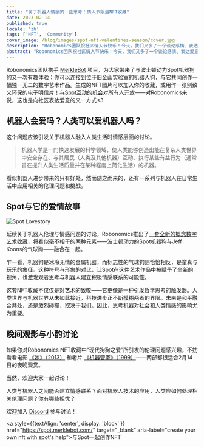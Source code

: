 ```yaml
---
title: "关于机器人情感的一些思考：情人节限量NFT收藏"
date: 2023-02-14
published: true
locale: 'zh'
tags: ['NFT', 'Community']
cover_image: /blog/images/spot-nft-valentines-season/cover.jpg
description: "Robonomics团队祝社区情人节快乐！今天，我们又多了一个谈论感情、表达爱意和感激、为心爱的人、朋友——或是我们心之所向的人送上甜蜜与美好礼物的理由。"
abstract: "Robonomics团队祝社区情人节快乐！今天，我们又多了一个谈论感情、表达爱意和感激、为心爱的人、朋友——或是我们心之所向的人送上甜蜜与美好礼物的理由。"
---
```


Robonomics团队携手 [MerkleBot](https://merklebot.com/) 项目，为大家带来了与波士顿动力Spot机器狗的又一次有趣体验：你可以连接到位于旧金山实验室的机器人狗，与它共同创作一幅独一无二的数字艺术作品。生成的NFT图片可以加入你的收藏，或用作一张别致又环保的电子明信片！[与Spot互动的机会](https://spot.merklebot.com/)对所有人开放——对Robonomics来说，这也是向社区表达爱意的又一方式\<3

## 机器人会爱吗？人类可以爱机器人吗？

这个问题应该引发关于机器人融入人类生活时情感层面的讨论。

> 机器人学是一门快速发展的科学领域，使人类能够创造出能在复杂人类世界中安全存在、与其居民（人类及其他机器）互动、执行某些有益行为（通常旨在提升人类生活质量并在某种程度上简化生活）的机器。

看似机器人进步带来的只有好处，然而随之而来的，还有一系列与机器人在日常生活中应用相关的伦理问题和挑战。

## Spot与它的爱情故事

![Spot Lovestory](/blog/images/spot-nft-valentines-season/spot_lovestory.png)

延续关于机器人伦理与情感问题的讨论，Robonomics推出了[一套全新的概念数字艺术收藏](https://singular.app/collectibles/kusama/b437f70371c8622e02-MBVD-2023/16627505-b437f70371c8622e02-MBVD-2023-MBVD-2023-00000006)，将看似毫不相干的两种元素——波士顿动力的Spot机器狗与Jeff Koons的气球狗——融合在一起。

乍一看，机器狗是冰冷无情的金属机器，而标志性的气球狗则恰恰相反，是童真与玩乐的象征。这种符号与形象的对比，让Spot在这件艺术作品中被赋予了全新的视角，也激发观者思考与机器人建立积极情感联系的可能性。

这套NFT收藏不仅仅是对艺术的致敬——它更像是一种引发哲学思考的触发器。人类世界与机器世界从未如此接近，科技进步正不断模糊两者的界限。未来是和平融合共处，还是激烈碰撞，取决于我们。因此，思考机器对社会和人类情感的影响尤为重要。

## 晚间观影与小酌讨论

如果你对Robonomics NFT收藏中“现代狗狗之爱”所引发的伦理问题感兴趣，不妨看看电影 [《她》（2013）](https://www.imdb.com/title/tt1798709/) 和老片 [《机器管家》（1999）](https://www.imdb.com/title/tt0182789/)——两部都很适合2月14日的夜晚观赏。

当然，欢迎大家一起讨论！

人类与机器人之间能否建立情感联系？面对机器人技术的应用，人类应如何处理相关伦理问题？你有哪些担忧？

欢迎加入 [Discord](https://discord.gg/dyFgwHfCN7) 参与讨论！

<a style={{textAlign: 'center', display: 'block' }} href="https://spot.merklebot.com/" target="_blank" aria-label="create your own nft with spot's help">与Spot一起创作NFT</a>